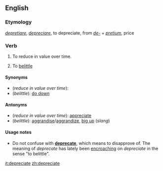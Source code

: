 ==English==
===Etymology===
{{L.}} ''[[depretiare]]'', ''[[depreciare]]'', to depreciate, from ''[[de-#Latin|de-]]'' + ''[[pretium]]'', price

===Verb===
{{en-infl-reg-other-e|depreciat|e|}}
#{{intransitive}} To reduce in value over time.
#{{transitive}} To [[belittle]]

====Synonyms====
*(''reduce in value over time''):
*(''belittle''): [[do down]]

====Antonyms====
*(''reduce in value over time''): [[appreciate]]
*(''belittle''): [[aggrandise]]/[[aggrandize]], [[big up]] (''slang'')

====Usage notes====
* Do not confuse with '''[[deprecate]]''', which means to disapprove of. The meaning of ''deprecate'' has lately been [[encroach]]ing on ''depreciate'' in the sense "to belittle".

[[it:depreciate]]
[[zh:depreciate]]